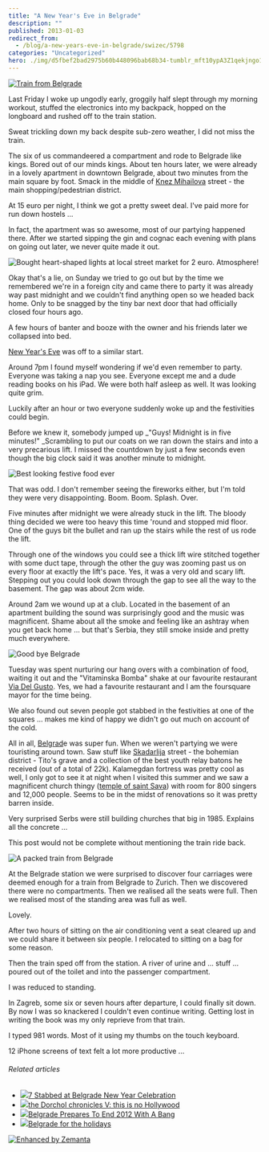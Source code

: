 ```yaml
---
title: "A New Year's Eve in Belgrade"
description: ""
published: 2013-01-03
redirect_from:
  - /blog/a-new-years-eve-in-belgrade/swizec/5798
categories: "Uncategorized"
hero: ./img/d5fbef2bad2975b60b448096bab68b34-tumblr_mft10ypA3Z1qekjngo1_500.jpg
---
```


[![Train from Belgrade](http://swizec.com/blog/wp-content/uploads/2013/01/belgrade-train-back-1024x764.jpg "Train from Belgrade")](http://swizec.com/blog/wp-content/uploads/2013/01/belgrade-train-back.jpg)

Last Friday I woke up ungodly early, groggily half slept through my morning workout, stuffed the electronics into my backpack, hopped on the longboard and rushed off to the train station.

Sweat trickling down my back despite sub-zero weather, I did not miss the train.

The six of us commandeered a compartment and rode to Belgrade like kings. Bored out of our minds kings. About ten hours later, we were already in a lovely apartment in downtown Belgrade, about two minutes from the main square by foot. Smack in the middle of [Knez Mihailova](<http://maps.google.com/maps?ll=44.8177777778,20.4569444444&spn=0.01,0.01&q=44.8177777778,20.4569444444 (Prince%20Michael%20Street)&t=h> "Prince Michael Street") street - the main shopping/pedestrian district.

At 15 euro per night, I think we got a pretty sweet deal. I've paid more for run down hostels ...

In fact, the apartment was so awesome, most of our partying happened there. After we started sipping the gin and cognac each evening with plans on going out later, we never quite made it out.

![Bought heart-shaped lights at local street market for 2 euro. Atmosphere!](./img/d5fbef2bad2975b60b448096bab68b34-tumblr_mft10ypA3Z1qekjngo1_500.jpg "Bought heart-shaped lights at local street market for 2 euro. Atmosphere!")

Okay that's a lie, on Sunday we tried to go out but by the time we remembered we're in a foreign city and came there to party it was already way past midnight and we couldn't find anything open so we headed back home. Only to be snagged by the tiny bar next door that had officially closed four hours ago.

A few hours of banter and booze with the owner and his friends later we collapsed into bed.

[New Year's Eve](http://en.wikipedia.org/wiki/New_Year%27s_Eve "New Year's Eve") was off to a similar start.

Around 7pm I found myself wondering if we'd even remember to party. Everyone was taking a nap you see. Everyone except me and a dude reading books on his iPad. We were both half asleep as well. It was looking quite grim.

Luckily after an hour or two everyone suddenly woke up and the festivities could begin.

Before we knew it, somebody jumped up \_"Guys! Midnight is in five minutes!" \_Scrambling to put our coats on we ran down the stairs and into a very precarious lift. I missed the countdown by just a few seconds even though the big clock said it was another minute to midnight.

![Best looking festive food ever](./img/39714e955ee6564be4bb310f70780ff0-tumblr_mfwvvblx8Q1qekjngo1_500.jpg "Best looking festive food ever")

That was odd. I don't remember seeing the fireworks either, but I'm told they were very disappointing. Boom. Boom. Splash. Over.

Five minutes after midnight we were already stuck in the lift. The bloody thing decided we were too heavy this time 'round and stopped mid floor. One of the guys bit the bullet and ran up the stairs while the rest of us rode the lift.

Through one of the windows you could see a thick lift wire stitched together with some duct tape, through the other the guy was zooming past us on every floor at exactly the lift's pace. Yes, it was a very old and scary lift. Stepping out you could look down through the gap to see all the way to the basement. The gap was about 2cm wide.

Around 2am we wound up at a club. Located in the basement of an apartment building the sound was surprisingly good and the music was magnificent. Shame about all the smoke and feeling like an ashtray when you get back home ... but that's Serbia, they still smoke inside and pretty much everywhere.

![Good bye Belgrade](./img/ea2d9160459b4786e7f15d01e3427768-tumblr_mfzpcrwaaF1qekjngo1_500.jpg "Good bye Belgrade")

Tuesday was spent nurturing our hang overs with a combination of food, waiting it out and the "Vitaminska Bomba" shake at our favourite restaurant [Via Del Gusto](https://foursquare.com/v/via-del-gusto/4dfd4d4c18a8eee4fe3ff936). Yes, we had a favourite restaurant and I am the foursquare mayor for the time being.

We also found out seven people got stabbed in the festivities at one of the squares ... makes me kind of happy we didn't go out much on account of the cold.

All in all, [Belgrad](<http://maps.google.com/maps?ll=44.8205555556,20.4622222222&spn=0.1,0.1&q=44.8205555556,20.4622222222 (Belgrade)&t=h> "Belgrade")e was super fun. When we weren't partying we were touristing around town. Saw stuff like [Skadarlija](<http://maps.google.com/maps?ll=44.8178,20.4643&spn=0.01,0.01&q=44.8178,20.4643 (Skadarlija)&t=h> "Skadarlija") street - the bohemian district - Tito's grave and a collection of the best youth relay batons he received (out of a total of 22k). Kalamegdan fortress was pretty cool as well, I only got to see it at night when I visited this summer and we saw a magnificent church thingy ([temple of saint Sava](http://en.wikipedia.org/wiki/Temple_of_Saint_Sava)) with room for 800 singers and 12,000 people. Seems to be in the midst of renovations so it was pretty barren inside.

Very surprised Serbs were still building churches that big in 1985. Explains all the concrete ...

This post would not be complete without mentioning the train ride back.

![A packed train from Belgrade](http://swizec.com/blog/wp-content/uploads/2013/01/belgrade-train-back2-764x1024.jpg "A packed train from Belgrade")

At the Belgrade station we were surprised to discover four carriages were deemed enough for a train from Belgrade to Zurich. Then we discovered there were no compartments. Then we realised all the seats were full. Then we realised most of the standing area was full as well.

Lovely.

After two hours of sitting on the air conditioning vent a seat cleared up and we could share it between six people. I relocated to sitting on a bag for some reason.

Then the train sped off from the station. A river of urine and ... stuff ... poured out of the toilet and into the passenger compartment.

I was reduced to standing.

In Zagreb, some six or seven hours after departure, I could finally sit down. By now I was so knackered I couldn't even continue writing. Getting lost in writing the book was my only reprieve from that train.

I typed 981 words. Most of it using my thumbs on the touch keyboard.

12 iPhone screens of text felt a lot more productive ...

###### Related articles

- [![](http://i.zemanta.com/135136040_80_80.jpg)](http://www.novinite.com/view_news.php?id=146478)[7 Stabbed at Belgrade New Year Celebration](http://www.novinite.com/view_news.php?id=146478)
- [![](http://i.zemanta.com/133751741_80_80.jpg)](http://arebelwithacause.org/2012/12/24/dorchol-chronicles-v/)[the Dorchol chronicles V: this is no Hollywood](http://arebelwithacause.org/2012/12/24/dorchol-chronicles-v/)
- [![](http://i.zemanta.com/135017646_80_80.jpg)](http://www.eurasiareview.com/31122012-belgrade-prepares-to-end-2012-with-a-bang/)[Belgrade Prepares To End 2012 With A Bang](http://www.eurasiareview.com/31122012-belgrade-prepares-to-end-2012-with-a-bang/)
- [![](http://i.zemanta.com/132917684_80_80.jpg)](http://belgradestreets.wordpress.com/2012/12/18/4481/)[Belgrade for the holidays](http://belgradestreets.wordpress.com/2012/12/18/4481/)

[![Enhanced by Zemanta](http://img.zemanta.com/zemified_e.png?x-id=85fcd5a3-f9e5-4472-972e-a0fd2eefec97)](http://www.zemanta.com/?px "Enhanced by Zemanta")
